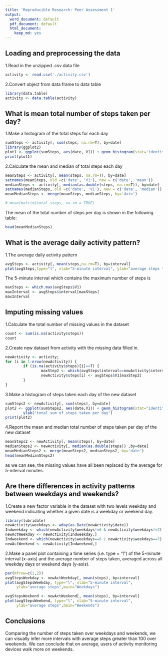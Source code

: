 ```yaml
---
title: 'Reproducible Research: Peer Assessment 1'
output:
  word_document: default
  pdf_document: default
  html_document:
    keep_md: yes
---
```



## Loading and preprocessing the data 

1.Read in the unzipped .csv data file
```r
activity <- read.csv('./activity.csv')
```

2.Convert object from data frame to data table
```r
library(data.table)
activity <- data.table(activity)
```

## What is mean total number of steps taken per day?

1.Make a histogram of the total steps for each day
```r
sumSteps <- activity[, sum(steps, na.rm=T), by=date]
library(ggplot2)
plot1 <- ggplot(sumSteps, aes(date, V1)) + geom_histogram(stat='identity') + ylab('Total steps taken each day')
print(plot1)
```

2.Calculate the mean and median of total steps each day
```r
meanSteps <- activity[, mean(steps, na.rm=T), by=date]
setnames(meanSteps, old =c('date', 'V1'), new = c('date', 'mean'))
medianSteps <- activity[, median(as.double(steps, na.rm=T)), by=date]
setnames(medianSteps, old =c('date', 'V1'), new = c('date', 'median'))
meanMedianSteps <- merge(meanSteps, medianSteps, by='date')
```

```r
# mean(matrix$total_steps, na.rm = TRUE)

```

The mean of the total number of steps per day is shown in the following table:
```r
head(meanMedianSteps)
```


## What is the average daily activity pattern?

1.The average daily activity pattern
```r
avgSteps <- activity[, mean(steps,na.rm=T), by=interval]
plot(avgSteps,type="l", xlab="5-minute interval", ylab="average steps taken")
```

The 5-minute interval which contains the maximum number of steps is 
```r
maxSteps <- which.max(avgSteps$V1)
maxInterval <- avgSteps$interval[maxSteps]
maxInterval
```


## Imputing missing values

1.Calculate the total number of missing values in the dataset 
```r
count <- sum(is.na(activity$steps))
count
```


2.Create new dataset from activity with the missing data filled in.
```r
newActivity <- activity;
for (i in 1:nrow(newActivity)) {
        if (is.na(activity$steps)[i]==T) {
                maxStep2 <- which(avgSteps$interval==newActivity$interval[i]);
                newActivity$steps[i] <- avgSteps$V1[maxStep2]
        }
}
```

3.Make a histogram of steps taken each day of the new dataset
```r
sumSteps2 <- newActivity[, sum(steps), by=date]
plot2 <- ggplot(sumSteps2, aes(date,V1)) + geom_histogram(stat="identity") + 
        ylab("total sum of steps taken per day")
print(plot2)
```

4.Report the mean and median total number of steps taken per day of the new dataset
```r
meanSteps2 <- newActivity[, mean(steps), by=date]
medianSteps2 <- newActivity[, median(as.double(steps)) ,by=date]
meanMedianSteps2 <- merge(meanSteps2, medianSteps2, by='date')
head(meanMedianSteps2)
```

as we can see, the missing values have all been replaced by the average for
5-interval minutes.

## Are there differences in activity patterns between weekdays and weekends?

1.Create a new factor variable in the dataset with two levels weekday and weekend indicating whether a given date is a weekday or weekend day.
```r
library(lubridate)
newActivity$weekdays <- wday(as.Date(newActivity$date))
Indweekday <- which(newActivity$weekdays!=6 & newActivity$weekdays!=7)
newActWeekday <- newActivity[Indweekday,]
Indweekend <- which(newActivity$weekdays==6 | newActivity$weekdays==7)
newActWeekend <- newActivity[Indweekend,]
```

2.Make a panel plot containing a time series (i.e. type = "l") of the 5-minute interval (x-axis) and the average number of steps taken, averaged across all weekday days or weekend days (y-axis). 
```r
par(mfrow=c(1,2))
avgStepsWeekday <- newActWeekday[, mean(steps), by=interval]
plot(avgStepsWeekday, type="l", xlab="5-minute interval",
     ylab="average steps",main="Weekdays")

avgStepsWeekend <- newActWeekend[, mean(steps), by=interval]
plot(avgStepsWeekend, type="l", xlab="5-minute interval", 
     ylab="average steps",main="Weekends")

```


## Conclusions

Comparing the number of steps taken over weekdays and weekends, we can visually infer more intervals with average steps greater than 100 over weekends. We can conclude that on average, users of activity monitoring devices walk more on weekends.